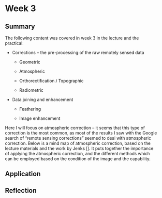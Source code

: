 # Week 3

## Summary

The following content was covered in week 3 in the lecture and the practical:

-   Corrections -- the pre-processing of the raw remotely sensed data

    -   Geometric

    -   Atmospheric

    -   Orthorectification / Topographic

    -   Radiometric

-   Data joining and enhancement

    -   Feathering

    -   Image enhancement

Here I will focus on atmospheric correction -- it seems that this type of correction is the most common, as most of the results I saw with the Google search of "remote sensing corrections" seemed to deal with atmospheric correction. Below is a mind map of atmospheric correction, based on the lecture materials and the work by Jenks \[\]. It puts together the importance of applying the atmospheric correction, and the different methods which can be employed based on the condition of the image and the capability.

## Application

## Reflection
